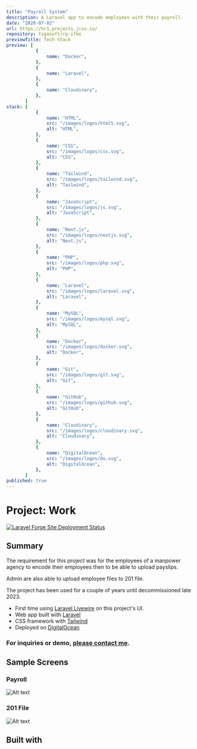 ```yaml
---
title: "Payroll System"
description: A Laravel app to encode employees with their payroll.
date: "2020-07-02"
url: https://hr1.projects.jcos.io/
repository: tigasoft/rp-ifms
previewTitle: Tech Stack
preview: [
           {
               name: "Docker",
           },
           {
               name: "Laravel",
           },
           {
               name: "Cloudinary",
           },
       ]
stack: [
           {
               name: "HTML",
               src: "/images/logos/html5.svg",
               alt: "HTML",
           },
           {
               name: "CSS",
               src: "/images/logos/css.svg",
               alt: "CSS",
           },
           {
               name: "Tailwind",
               src: "/images/logos/tailwind.svg",
               alt: "Tailwind",
           },
           {
               name: "JavaScript",
               src: "/images/logos/js.svg",
               alt: "JavaScript",
           },
           {
               name: "Next.js",
               src: "/images/logos/nextjs.svg",
               alt: "Next.js",
           },
           {
               name: "PHP",
               src: "/images/logos/php.svg",
               alt: "PHP",
           },
           {
               name: "Laravel",
               src: "/images/logos/laravel.svg",
               alt: "Laravel",
           },
           {
               name: "MySQL",
               src: "/images/logos/mysql.svg",
               alt: "MySQL",
           },
           {
               name: "Docker",
               src: "/images/logos/docker.svg",
               alt: "Docker",
           },
           {
               name: "Git",
               src: "/images/logos/git.svg",
               alt: "Git",
           },
           {
               name: "GitHub",
               src: "/images/logos/github.svg",
               alt: "GitHub",
           },
           {
               name: "Cloudinary",
               src: "/images/logos/cloudinary.svg",
               alt: "Cloudinary",
           },
           {
               name: "DigitalOcean",
               src: "/images/logos/do.svg",
               alt: "DigitalOcean",
           },
       ]
published: true
---
```


# Project: Work


[![Laravel Forge Site Deployment Status](https://img.shields.io/endpoint?url=https%3A%2F%2Fforge.laravel.com%2Fsite-badges%2F8ad835a8-905d-472d-9873-658c878723d8&style=plastic)](https://forge.laravel.com/servers/733512/sites/2295041)


## Summary

The requirement for this project was for the employees of a manpower agency to encode their employees then to be able to upload payslips.

Admin are also able to upload employee files to 201 file.

The project has been used for a couple of years until decommissioned late 2023.

- First time using [Laravel Livewire](https://laravel-livewire.com/) on this project's UI.
- Web app built with [Laravel](https://laravel.com/)
- CSS framework with [Tailwind](https://tailwindcss.com)
- Deployed on [DigitalOcean](https://www.digitalocean.com/)

### For inquiries or demo, [please contact me](https://projects.jcos.io/contact).


## Sample Screens

### Payroll

![Alt text](https://res.cloudinary.com/langitlupakintoncloud/image/upload/v1711642906/projects.jcos.io/fzoqag9f5c0egpm0peva.png "Payroll")

### 201 File

![Alt text](https://res.cloudinary.com/langitlupakintoncloud/image/upload/v1711643629/projects.jcos.io/pxwanyiidvdse0tajdcy.png "201 File")


## Built with
